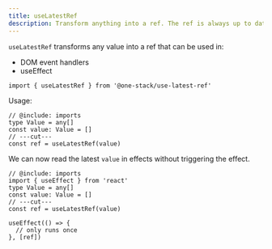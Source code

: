 ```yaml
---
title: useLatestRef
description: Transform anything into a ref. The ref is always up to date in effects and DOM events.
---
```


`useLatestRef` transforms any value into a ref that can be used in:

- DOM event handlers
- useEffect

```tsx twoslash include imports
import { useLatestRef } from '@one-stack/use-latest-ref'
```

Usage:

```tsx twoslash
// @include: imports
type Value = any[]
const value: Value = []
// ---cut---
const ref = useLatestRef(value)
```

We can now read the latest `value` in effects without triggering the effect.

```tsx twoslash
// @include: imports
import { useEffect } from 'react'
type Value = any[]
const value: Value = []
// ---cut---
const ref = useLatestRef(value)

useEffect(() => {
  // only runs once
}, [ref])
```
